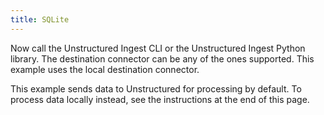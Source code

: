 ```yaml
---
title: SQLite
---
```



<NewDocument />


<SharedContentSQLite/>

Now call the Unstructured Ingest CLI or the Unstructured Ingest Python library. The destination connector can be any of the ones supported. This example uses the local destination connector.

This example sends data to Unstructured for processing by default. To process data locally instead, see the instructions at the end of this page.


<CodeGroup>
  <SQLiteSh />
  <SQLitePyV2 />
</CodeGroup>


<SharedPartitionByAPIOSS/>

